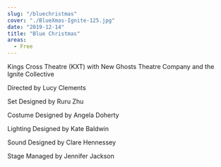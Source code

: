 ---
slug: "/bluechristmas"
cover: "./BlueXmas-Ignite-125.jpg"
date: "2019-12-14"
title: "Blue Christmas"
areas:
  - Free
---
Kings Cross Theatre (KXT) with New Ghosts Theatre Company and the Ignite Collective


Directed by Lucy Clements

Set Designed by Ruru Zhu

Costume Designed by Angela Doherty

Lighting Designed by Kate Baldwin

Sound Designed by Clare Hennessey

Stage Managed by Jennifer Jackson

